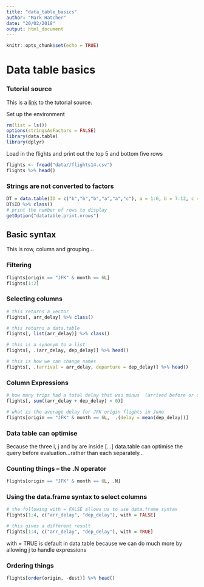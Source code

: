 ```yaml
---
title: "data_table_basics"
author: "Mark Hatcher"
date: "20/02/2018"
output: html_document
---
```


```r
knitr::opts_chunk$set(echo = TRUE)
```

# Data table basics

### Tutorial source
This is a [link](https://cran.r-project.org/web/packages/data.table/vignettes/datatable-intro.html) to the tutorial source.

Set up the environment

```r
rm(list = ls())
options(stringsAsFactors = FALSE)
library(data.table)
library(dplyr)
```

Load in the flights and print out the top 5 and bottom five rows

```r
flights <- fread("data//flights14.csv")
flights %>% head()
```

### Strings are not converted to factors

```r
DT = data.table(ID = c("b","b","b","a","a","c"), a = 1:6, b = 7:12, c = 13:18)
DT$ID %>% class()
# print the number of rows to display
getOption("datatable.print.nrows")
```

## Basic syntax
This is row, column and grouping...

### Filtering
```r
flights[origin == "JFK" & month == 6L]
flights[1:2]
```

### Selecting columns

```r
# this returns a vector
flights[, arr_delay] %>% class()

# this returns a data.table
flights[, list(arr_delay)] %>% class()

# this is a synonym to a list
flights[, .(arr_delay, dep_delay)] %>% head()

# this is how we can change names
flights[, .(arrival = arr_delay, departure = dep_delay)] %>% head()
```

### Column Expressions
```r
# how many trips had a total delay that was minus  (arrived before or departed before)
flights[, sum((arr_delay + dep_delay) < 0)]

# what is the average delay for JFK origin flights in June
flights[origin == "JFK" & month == 6L,  .(delay = mean(dep_delay))]
```

### Data table can optimise
Because the three i, j and by are inside [...] data.table can optimise
the query before evaluation...rather than each separately...


### Counting things -- the .N operator

```r
flights[origin == "JFK" & month == 6L, .N]
```

### Using the data.frame syntax to select columns

```r
# the following with = FALSE allows us to use data.frame syntax
flights[1:4, c("arr_delay", "dep_delay"), with = FALSE]

# this gives a different result
flights[1:4, c("arr_delay", "dep_delay"), with = TRUE]
```
with = TRUE is default in data.table because we can  do much more by allowing j to handle expressions

### Ordering things
```r
flights[order(origin, -dest)] %>% head()
```




